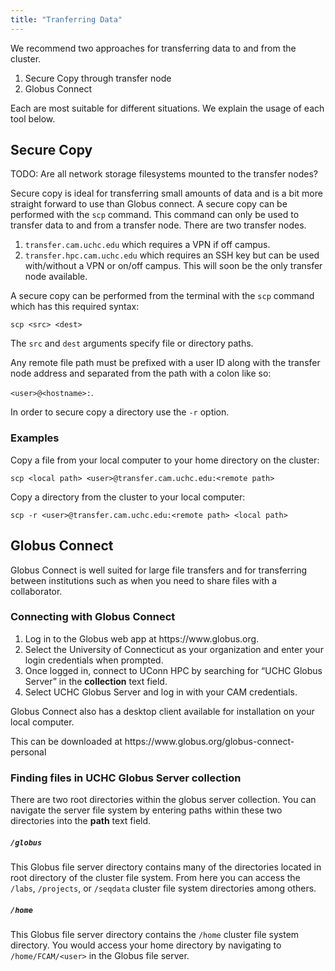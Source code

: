 ```yaml
---
title: "Tranferring Data"
---
```


<!-- TODO: Add FileZilla SFTP client -->

We recommend two approaches for transferring data to and from the cluster.

1) Secure Copy through transfer node
2) Globus Connect

Each are most suitable for different situations. We explain the usage of each tool below.

## Secure Copy
TODO: Are all network storage filesystems mounted to the transfer nodes?

<!-- `transfer.hpc.cam.uchc.edu` Three load balancers. Requires ssh key. -->

Secure copy is ideal for transferring small amounts of data and is a bit more straight forward to use than Globus connect. A secure copy can be performed with the `scp` command. This command can only be used to transfer data to and from a transfer node. There are two transfer nodes.

1. `transfer.cam.uchc.edu` which requires a VPN if off campus.
2. `transfer.hpc.cam.uchc.edu` which requires an SSH key but can be used with/without a VPN or on/off campus. This will soon be the only transfer node available.

A secure copy can be performed from the terminal with the `scp` command which has this required syntax:

`scp <src> <dest>`

The `src` and `dest` arguments specify file or directory paths.

Any remote file path must be prefixed with a user ID along with the transfer node address and separated from the path with a colon like so:

`<user>@<hostname>:`.

In order to secure copy a directory use the `-r` option.


### Examples
Copy a file from your local computer to your home directory on the cluster:

`scp <local path> <user>@transfer.cam.uchc.edu:<remote path>`

Copy a directory from the cluster to your local computer:

`scp -r <user>@transfer.cam.uchc.edu:<remote path> <local path>`


## Globus Connect
Globus Connect is well suited for large file transfers and for transferring between institutions such as when you need to share files with a collaborator. 

### Connecting with Globus Connect
1. Log in to the Globus web app at https://www.globus.org.
2. Select the University of Connecticut as your organization and enter your login credentials when prompted. 
3. Once logged in, connect to UConn HPC by searching for "UCHC Globus Server" in the **collection** text field.
5. Select UCHC Globus Server and log in with your CAM credentials. 

::: {.callout-note}
Globus Connect also has a desktop client available for installation on your local computer.

This can be downloaded at https://www.globus.org/globus-connect-personal 
:::

### Finding files in UCHC Globus Server collection
There are two root directories within the globus server collection. You can navigate the server file system by entering paths within these two directories into the **path** text field. 

##### `/globus`
This Globus file server directory contains many of the directories located in root directory of the cluster file system. From here you can access the `/labs`, `/projects`, or `/seqdata` cluster file system directories among others.

##### `/home`
This Globus file server directory contains the `/home` cluster file system directory. You would access your home directory by navigating to `/home/FCAM/<user>` in the Globus file server.


